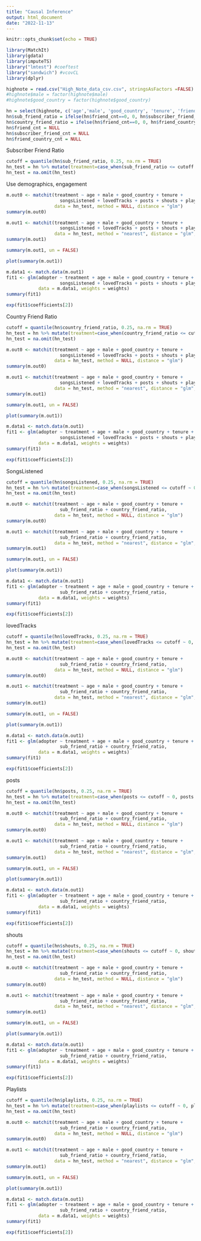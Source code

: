---
title: "Causal Inference"
output: html_document
date: "2022-11-13"
---

```{r setup, include=FALSE}
knitr::opts_chunk$set(echo = TRUE)
```

```{r}
library(MatchIt)
library(gdata)
library(imputeTS)
library("lmtest") #coeftest
library("sandwich") #vcovCL
library(dplyr)
```

```{r}
highnote = read.csv("High_Note_data_csv.csv", stringsAsFactors =FALSE)
#highnote$male = factor(highnote$male)
#highnote$good_country = factor(highnote$good_country)
```

```{r}
hn = select(highnote, c('age','male', 'good_country', 'tenure', 'friend_cnt', 'subscriber_friend_cnt', 'friend_country_cnt' ,'posts', 'playlists', 'shouts', 'lovedTracks', 'songsListened', 'adopter'))
hn$sub_friend_ratio = ifelse(hn$friend_cnt==0, 0, hn$subscriber_friend_cnt/hn$friend_cnt)
hn$country_friend_ratio = ifelse(hn$friend_cnt==0, 0, hn$friend_country_cnt/hn$friend_cnt)
hn$friend_cnt = NULL
hn$subscriber_friend_cnt = NULL
hn$friend_country_cnt = NULL
```


Subscriber Friend Ratio
```{r}
cutoff = quantile(hn$sub_friend_ratio, 0.25, na.rm = TRUE)
hn_test = hn %>% mutate(treatment=case_when(sub_friend_ratio <= cutoff ~ 0, sub_friend_ratio > cutoff ~ 1))
hn_test = na.omit(hn_test)
```

Use demographics, engagement
```{r}
m.out0 <- matchit(treatment ~ age + male + good_country + tenure + 
                    songsListened + lovedTracks + posts + shouts + playlists, 
                  data = hn_test, method = NULL, distance = "glm")
summary(m.out0)
```
```{r}
m.out1 <- matchit(treatment ~ age + male + good_country + tenure + 
                    songsListened + lovedTracks + posts + shouts + playlists, 
                  data = hn_test, method = "nearest", distance = "glm", ratio = 1)
summary(m.out1)
```

```{r}
summary(m.out1, un = FALSE)
```


```{r}
plot(summary(m.out1))
```

```{r}
m.data1 <- match.data(m.out1)
fit1 <- glm(adopter ~ treatment + age + male + good_country + tenure + 
                    songsListened + lovedTracks + posts + shouts + playlists, 
            data = m.data1, weights = weights)
summary(fit1)
```

```{r}
exp(fit1$coefficients[2])
```

Country Friend Ratio
```{r}
cutoff = quantile(hn$country_friend_ratio, 0.25, na.rm = TRUE)
hn_test = hn %>% mutate(treatment=case_when(country_friend_ratio <= cutoff ~ 0, country_friend_ratio > cutoff ~ 1))
hn_test = na.omit(hn_test)
```

```{r}
m.out0 <- matchit(treatment ~ age + male + good_country + tenure + 
                    songsListened + lovedTracks + posts + shouts + playlists, 
                  data = hn_test, method = NULL, distance = "glm")
summary(m.out0)
```


```{r}
m.out1 <- matchit(treatment ~ age + male + good_country + tenure + 
                    songsListened + lovedTracks + posts + shouts + playlists, 
                  data = hn_test, method = "nearest", distance = "glm", ratio = 1)
summary(m.out1)
```

```{r}
summary(m.out1, un = FALSE)
```

```{r}
plot(summary(m.out1))
```


```{r}
m.data1 <- match.data(m.out1)
fit1 <- glm(adopter ~ treatment + age + male + good_country + tenure + 
                    songsListened + lovedTracks + posts + shouts + playlists, 
            data = m.data1, weights = weights)
summary(fit1)
```

```{r}
exp(fit1$coefficients[2])
```



SongsListened
```{r}
cutoff = quantile(hn$songsListened, 0.25, na.rm = TRUE)
hn_test = hn %>% mutate(treatment=case_when(songsListened <= cutoff ~ 0, songsListened > cutoff ~ 1))
hn_test = na.omit(hn_test)
```

```{r}
m.out0 <- matchit(treatment ~ age + male + good_country + tenure + 
                    sub_friend_ratio + country_friend_ratio, 
                  data = hn_test, method = NULL, distance = "glm")
summary(m.out0)
```


```{r}
m.out1 <- matchit(treatment ~ age + male + good_country + tenure + 
                    sub_friend_ratio + country_friend_ratio, 
                  data = hn_test, method = "nearest", distance = "glm", ratio = 1)
summary(m.out1)
```

```{r}
summary(m.out1, un = FALSE)
```

```{r}
plot(summary(m.out1))
```


```{r}
m.data1 <- match.data(m.out1)
fit1 <- glm(adopter ~ treatment + age + male + good_country + tenure + 
                    sub_friend_ratio + country_friend_ratio, 
            data = m.data1, weights = weights)
summary(fit1)
```

```{r}
exp(fit1$coefficients[2])
```

lovedTracks
```{r}
cutoff = quantile(hn$lovedTracks, 0.25, na.rm = TRUE)
hn_test = hn %>% mutate(treatment=case_when(lovedTracks <= cutoff ~ 0, lovedTracks > cutoff ~ 1))
hn_test = na.omit(hn_test)
```

```{r}
m.out0 <- matchit(treatment ~ age + male + good_country + tenure + 
                    sub_friend_ratio + country_friend_ratio, 
                  data = hn_test, method = NULL, distance = "glm")
summary(m.out0)
```


```{r}
m.out1 <- matchit(treatment ~ age + male + good_country + tenure + 
                    sub_friend_ratio + country_friend_ratio, 
                  data = hn_test, method = "nearest", distance = "glm", ratio = 1)
summary(m.out1)
```

```{r}
summary(m.out1, un = FALSE)
```

```{r}
plot(summary(m.out1))
```


```{r}
m.data1 <- match.data(m.out1)
fit1 <- glm(adopter ~ treatment + age + male + good_country + tenure + 
                    sub_friend_ratio + country_friend_ratio, 
            data = m.data1, weights = weights)
summary(fit1)
```

```{r}
exp(fit1$coefficients[2])
```

posts
```{r}
cutoff = quantile(hn$posts, 0.25, na.rm = TRUE)
hn_test = hn %>% mutate(treatment=case_when(posts <= cutoff ~ 0, posts > cutoff ~ 1))
hn_test = na.omit(hn_test)
```

```{r}
m.out0 <- matchit(treatment ~ age + male + good_country + tenure + 
                    sub_friend_ratio + country_friend_ratio, 
                  data = hn_test, method = NULL, distance = "glm")
summary(m.out0)
```


```{r}
m.out1 <- matchit(treatment ~ age + male + good_country + tenure + 
                    sub_friend_ratio + country_friend_ratio, 
                  data = hn_test, method = "nearest", distance = "glm", ratio = 1)
summary(m.out1)
```

```{r}
summary(m.out1, un = FALSE)
```

```{r}
plot(summary(m.out1))
```


```{r}
m.data1 <- match.data(m.out1)
fit1 <- glm(adopter ~ treatment + age + male + good_country + tenure + 
                    sub_friend_ratio + country_friend_ratio, 
            data = m.data1, weights = weights)
summary(fit1)
```

```{r}
exp(fit1$coefficients[2])
```

shouts
```{r}
cutoff = quantile(hn$shouts, 0.25, na.rm = TRUE)
hn_test = hn %>% mutate(treatment=case_when(shouts <= cutoff ~ 0, shouts > cutoff ~ 1))
hn_test = na.omit(hn_test)
```

```{r}
m.out0 <- matchit(treatment ~ age + male + good_country + tenure + 
                    sub_friend_ratio + country_friend_ratio, 
                  data = hn_test, method = NULL, distance = "glm")
summary(m.out0)
```


```{r}
m.out1 <- matchit(treatment ~ age + male + good_country + tenure + 
                    sub_friend_ratio + country_friend_ratio, 
                  data = hn_test, method = "nearest", distance = "glm", ratio = 1)
summary(m.out1)
```

```{r}
summary(m.out1, un = FALSE)
```

```{r}
plot(summary(m.out1))
```


```{r}
m.data1 <- match.data(m.out1)
fit1 <- glm(adopter ~ treatment + age + male + good_country + tenure + 
                    sub_friend_ratio + country_friend_ratio, 
            data = m.data1, weights = weights)
summary(fit1)
```

```{r}
exp(fit1$coefficients[2])
```

Playlists
```{r}
cutoff = quantile(hn$playlists, 0.25, na.rm = TRUE)
hn_test = hn %>% mutate(treatment=case_when(playlists <= cutoff ~ 0, playlists > cutoff ~ 1))
hn_test = na.omit(hn_test)
```

```{r}
m.out0 <- matchit(treatment ~ age + male + good_country + tenure + 
                    sub_friend_ratio + country_friend_ratio, 
                  data = hn_test, method = NULL, distance = "glm")
summary(m.out0)
```


```{r}
m.out1 <- matchit(treatment ~ age + male + good_country + tenure + 
                    sub_friend_ratio + country_friend_ratio, 
                  data = hn_test, method = "nearest", distance = "glm", ratio = 1)
summary(m.out1)
```

```{r}
summary(m.out1, un = FALSE)
```

```{r}
plot(summary(m.out1))
```


```{r}
m.data1 <- match.data(m.out1)
fit1 <- glm(adopter ~ treatment + age + male + good_country + tenure + 
                    sub_friend_ratio + country_friend_ratio, 
            data = m.data1, weights = weights)
summary(fit1)
```

```{r}
exp(fit1$coefficients[2])
```